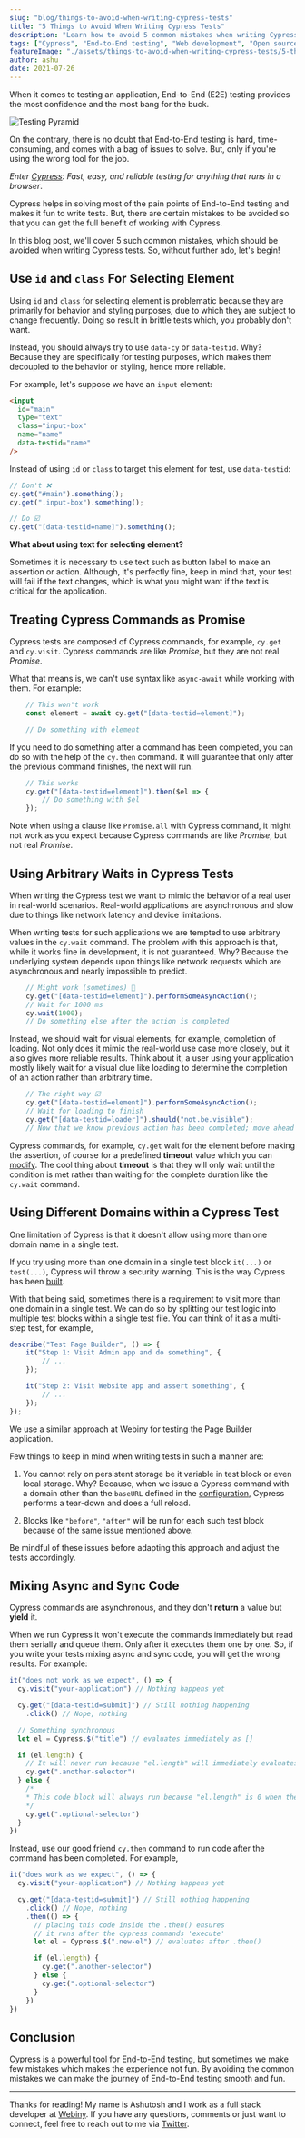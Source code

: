 ```yaml
---
slug: "blog/things-to-avoid-when-writing-cypress-tests"
title: "5 Things to Avoid When Writing Cypress Tests"
description: "Learn how to avoid 5 common mistakes when writing Cypress tests that will ease your end-to-end testing experience"
tags: ["Cypress", "End-to-End testing", "Web development", "Open source"]
featureImage: "./assets/things-to-avoid-when-writing-cypress-tests/5-things-to-avoid-when-writing-cypress-tests.png"
author: ashu
date: 2021-07-26
---
```


When it comes to testing an application, End-to-End (E2E) testing provides the most confidence and the most bang for the buck.

![Testing Pyramid](./assets/things-to-avoid-when-writing-cypress-tests/pyramid.png)

On the contrary, there is no doubt that End-to-End testing is hard, time-consuming, and comes with a bag of issues to solve. But, only if you're using the wrong tool for the job.

_Enter [Cypress](https://www.cypress.io): Fast, easy, and reliable testing for anything that runs in a browser_.

Cypress helps in solving most of the pain points of End-to-End testing and makes it fun to write tests.
But, there are certain mistakes to be avoided so that you can get the full benefit of working with Cypress.

In this blog post, we'll cover 5 such common mistakes, which should be avoided when writing Cypress tests.
So, without further ado, let's begin!


## Use `id` and `class` For Selecting Element

Using `id` and `class` for selecting element is problematic because they are primarily for behavior and styling purposes, due to which they are subject to change frequently.
Doing so result in brittle tests which, you probably don't want.

Instead, you should always try to use `data-cy` or `data-testid`.
Why? Because they are specifically for testing purposes, which makes them decoupled to the behavior or styling, hence more reliable.

For example, let's suppose we have an `input` element:
```html
<input
  id="main"
  type="text"
  class="input-box"
  name="name"
  data-testid="name"
/>
```

Instead of using `id` or `class` to target this element for test, use `data-testid`:
```js
// Don't ❌
cy.get("#main").something();
cy.get(".input-box").something();

// Do ☑️
cy.get("[data-testid=name]").something();
````

**What about using text for selecting element?**

Sometimes it is necessary to use text such as button label to make an assertion or action.
Although, it's perfectly fine, keep in mind that, your test will fail if the text changes, which is what you might want if the text is critical for the application.

## Treating Cypress Commands as Promise

Cypress tests are composed of Cypress commands, for example, `cy.get` and `cy.visit`.
Cypress commands are like _Promise_, but they are not real _Promise_.

What that means is, we can't use syntax like `async-await` while working with them. For example:

```js
    // This won't work
    const element = await cy.get("[data-testid=element]");

    // Do something with element
```

If you need to do something after a command has been completed, you can do so with the help of the `cy.then` command.
It will guarantee that only after the previous command finishes, the next will run.

```js
    // This works
    cy.get("[data-testid=element]").then($el => {
        // Do something with $el
    });

```

Note when using a clause like `Promise.all` with Cypress command, it might not work as you expect because Cypress commands are like _Promise_, but not real _Promise_.

## Using Arbitrary Waits in Cypress Tests

When writing the Cypress test we want to mimic the behavior of a real user in real-world scenarios.
Real-world applications are asynchronous and slow due to things like network latency and device limitations.

When writing tests for such applications we are tempted to use arbitrary values in the `cy.wait` command.
The problem with this approach is that, while it works fine in development, it is not guaranteed. Why? Because the underlying system depends upon things like network requests which are asynchronous and nearly impossible to predict.

```js
    // Might work (sometimes) 🤷
    cy.get("[data-testid=element]").performSomeAsyncAction();
    // Wait for 1000 ms
    cy.wait(1000);
    // Do something else after the action is completed
```

Instead, we should wait for visual elements, for example, completion of loading. Not only does it mimic the real-world use case more closely, but it also gives more reliable results.
Think about it, a user using your application mostly likely wait for a visual clue like loading to determine the completion of an action rather than arbitrary time.


```js
    // The right way ☑️
    cy.get("[data-testid=element]").performSomeAsyncAction();
    // Wait for loading to finish
    cy.get("[data-testid=loader]").should("not.be.visible");
    // Now that we know previous action has been completed; move ahead
```

Cypress commands, for example, `cy.get` wait for the element before making the assertion, of course for a predefined **timeout** value which you can [modify](https://docs.cypress.io/guides/references/configuration#Timeouts).
The cool thing about **timeout** is that they will only wait until the condition is met rather than waiting for the complete duration like the `cy.wait` command.

## Using Different Domains within a Cypress Test

One limitation of Cypress is that it doesn't allow using more than one domain name in a single test.

If you try using more than one domain in a single test block `it(...)` or `test(...)`, Cypress will throw a security warning.
This is the way Cypress has been [built](https://docs.cypress.io/guides/guides/web-security#Same-superdomain-per-test).

With that being said, sometimes there is a requirement to visit more than one domain in a single test. We can do so by splitting our test logic into multiple test blocks within a single test file. You can think of it as a multi-step test, for example,
```js
describe("Test Page Builder", () => {
    it("Step 1: Visit Admin app and do something", {
        // ...
    });

    it("Step 2: Visit Website app and assert something", {
        // ...
    });
});
```
We use a similar approach at Webiny for testing the <ExternalLink href="https://www.webiny.com/serverless-app/page-builder/?utm_source=Webiny-blog&utm_medium=blog-post&utm_campaign=Regular-content&utm_content=5-things-to-avoid-cypress-tests&utm_term=W00689">Page Builder application</ExternalLink>.

Few things to keep in mind when writing tests in such a manner are:

1. You cannot rely on persistent storage be it variable in test block or even local storage.
Why? Because, when we issue a Cypress command with a domain other than the `baseURL` defined in the [configuration](https://docs.cypress.io/guides/references/best-practices#Setting-a-global-baseUrl), Cypress performs a tear-down and does a full reload.

2. Blocks like `"before"`, `"after"` will be run for each such test block because of the same issue mentioned above.

Be mindful of these issues before adapting this approach and adjust the tests accordingly.

## Mixing Async and Sync Code

Cypress commands are asynchronous, and they don't **return** a value but **yield** it.

When we run Cypress it won't execute the commands immediately but read them serially and queue them.
Only after it executes them one by one. So, if you write your tests mixing async and sync code, you will get the wrong results.
For example:
```js
it("does not work as we expect", () => {
  cy.visit("your-application") // Nothing happens yet

  cy.get("[data-testid=submit]") // Still nothing happening
    .click() // Nope, nothing

  // Something synchronous
  let el = Cypress.$("title") // evaluates immediately as []

  if (el.length) {
    // It will never run because "el.length" will immediately evaluates as 0
    cy.get(".another-selector")
  } else {
    /*
    * This code block will always run because "el.length" is 0 when the code executes
    */
    cy.get(".optional-selector")
  }
})
```
Instead, use our good friend `cy.then` command to run code after the command has been completed. For example,

```js
it("does work as we expect", () => {
  cy.visit("your-application") // Nothing happens yet

  cy.get("[data-testid=submit]") // Still nothing happening
    .click() // Nope, nothing
    .then(() => {
      // placing this code inside the .then() ensures
      // it runs after the cypress commands 'execute'
      let el = Cypress.$(".new-el") // evaluates after .then()

      if (el.length) {
        cy.get(".another-selector")
      } else {
        cy.get(".optional-selector")
      }
    })
})
```

## Conclusion

Cypress is a powerful tool for End-to-End testing, but sometimes we make few mistakes which makes the experience not fun.
By avoiding the common mistakes we can make the journey of End-to-End testing smooth and fun.

---

Thanks for reading! My name is Ashutosh and I work as a full stack developer at [Webiny](https://www.webiny.com).
If you have any questions, comments or just want to connect, feel free to reach out to me via [Twitter](https://www.twitter.com/bhardwajashu96).
